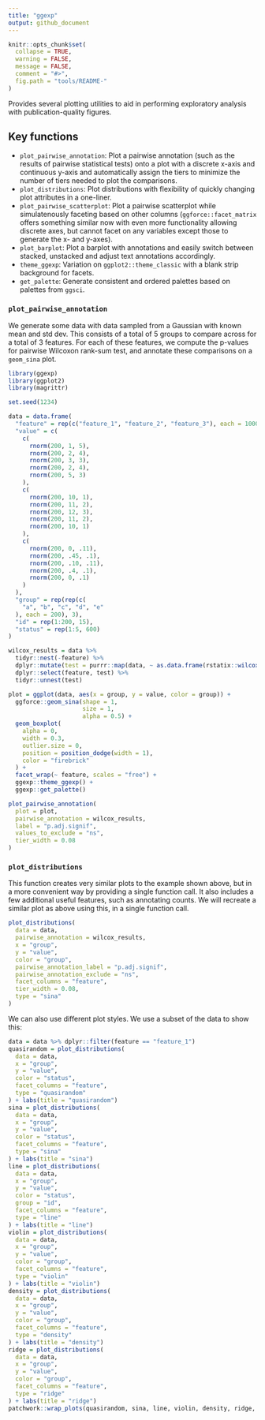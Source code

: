 ```yaml
---
title: "ggexp"
output: github_document
---
```


```r
knitr::opts_chunk$set(
  collapse = TRUE,
  warning = FALSE,
  message = FALSE,
  comment = "#>",
  fig.path = "tools/README-"
)
```

Provides several plotting utilities to aid in performing exploratory analysis with publication-quality figures.

## Key functions

- `plot_pairwise_annotation`: Plot a pairwise annotation (such as the results of pairwise statistical tests) onto a plot with a discrete x-axis and continuous y-axis and automatically assign the tiers to minimize the number of tiers needed to plot the comparisons.
- `plot_distributions`: Plot distributions with flexibility of quickly changing plot attributes in a one-liner.
- `plot_pairwise_scatterplot`: Plot a pairwise scatterplot while simulatenously faceting based on other columns (`ggforce::facet_matrix` offers something similar now with even more functionality allowing discrete axes, but cannot facet on any variables except those to generate the x- and y-axes). 
- `plot_barplot`: Plot a barplot with annotations and easily switch between stacked, unstacked and adjust text annotations accordingly. 
- `theme_ggexp`: Variation on `ggplot2::theme_classic` with a blank strip background for facets. 
- `get_palette`: Generate consistent and ordered palettes based on palettes from `ggsci`.

### `plot_pairwise_annotation`
We generate some data with data sampled from a Gaussian with known mean and std dev. This consists of a total of 5 groups to compare across for a total of 3 features. For each of these features, we compute the p-values for pairwise Wilcoxon rank-sum test, and annotate these comparisons on a `geom_sina` plot.
```r
library(ggexp)
library(ggplot2)
library(magrittr)

set.seed(1234)

data = data.frame(
  "feature" = rep(c("feature_1", "feature_2", "feature_3"), each = 1000),
  "value" = c(
    c(
      rnorm(200, 1, 5),
      rnorm(200, 2, 4),
      rnorm(200, 3, 3),
      rnorm(200, 2, 4),
      rnorm(200, 5, 3)
    ),
    c(
      rnorm(200, 10, 1),
      rnorm(200, 11, 2),
      rnorm(200, 12, 3),
      rnorm(200, 11, 2),
      rnorm(200, 10, 1)
    ),
    c(
      rnorm(200, 0, .11),
      rnorm(200, .45, .1),
      rnorm(200, .10, .11),
      rnorm(200, .4, .1),
      rnorm(200, 0, .1)
    )
  ),
  "group" = rep(rep(c(
    "a", "b", "c", "d", "e"
  ), each = 200), 3),
  "id" = rep(1:200, 15),
  "status" = rep(1:5, 600)
)

wilcox_results = data %>%
  tidyr::nest(-feature) %>%
  dplyr::mutate(test = purrr::map(data, ~ as.data.frame(rstatix::wilcox_test(.x, value ~ group)))) %>%
  dplyr::select(feature, test) %>%
  tidyr::unnest(test)

plot = ggplot(data, aes(x = group, y = value, color = group)) +
  ggforce::geom_sina(shape = 1,
                     size = 1,
                     alpha = 0.5) +
  geom_boxplot(
    alpha = 0,
    width = 0.3,
    outlier.size = 0,
    position = position_dodge(width = 1),
    color = "firebrick"
  ) +
  facet_wrap(~ feature, scales = "free") +
  ggexp::theme_ggexp() +
  ggexp::get_palette()

plot_pairwise_annotation(
  plot = plot,
  pairwise_annotation = wilcox_results,
  label = "p.adj.signif",
  values_to_exclude = "ns",
  tier_width = 0.08
)
```


### `plot_distributions`
This function creates very similar plots to the example shown above, but in a more convenient way by providing a single function call. It also includes a few additional useful features, such as annotating counts. We will recreate a similar plot as above using this, in a single function call. 
```r
plot_distributions(
  data = data,
  pairwise_annotation = wilcox_results,
  x = "group",
  y = "value",
  color = "group",
  pairwise_annotation_label = "p.adj.signif",
  pairwise_annotation_exclude = "ns",
  facet_columns = "feature",
  tier_width = 0.08,
  type = "sina"
)
```
We can also use different plot styles. We use a subset of the data to show this:
```r
data = data %>% dplyr::filter(feature == "feature_1")
quasirandom = plot_distributions(
  data = data,
  x = "group",
  y = "value",
  color = "status",
  facet_columns = "feature",
  type = "quasirandom"
) + labs(title = "quasirandom")
sina = plot_distributions(
  data = data,
  x = "group",
  y = "value",
  color = "status",
  facet_columns = "feature",
  type = "sina"
) + labs(title = "sina")
line = plot_distributions(
  data = data,
  x = "group",
  y = "value",
  color = "status",
  group = "id",
  facet_columns = "feature",
  type = "line"
) + labs(title = "line")
violin = plot_distributions(
  data = data,
  x = "group",
  y = "value",
  color = "group",
  facet_columns = "feature",
  type = "violin"
) + labs(title = "violin")
density = plot_distributions(
  data = data,
  x = "group",
  y = "value",
  color = "group",
  facet_columns = "feature",
  type = "density"
) + labs(title = "density")
ridge = plot_distributions(
  data = data,
  x = "group",
  y = "value",
  color = "group",
  facet_columns = "feature",
  type = "ridge"
) + labs(title = "ridge")
patchwork::wrap_plots(quasirandom, sina, line, violin, density, ridge, nrow = 2)
```
